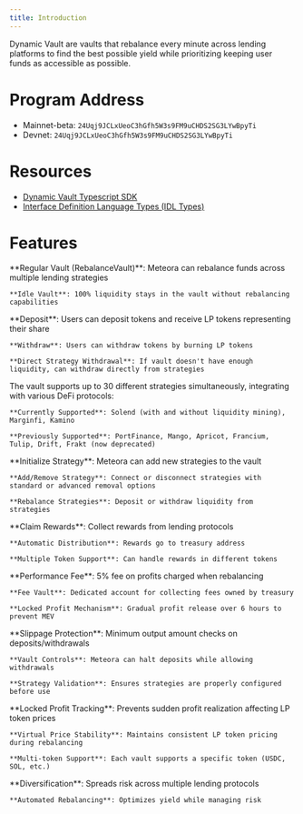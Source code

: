 ```yaml
---
title: Introduction
---
```


Dynamic Vault are vaults that rebalance every minute across lending platforms to find the best possible yield while prioritizing keeping user funds as accessible as possible.

# Program Address

- Mainnet-beta: `24Uqj9JCLxUeoC3hGfh5W3s9FM9uCHDS2SG3LYwBpyTi`
- Devnet: `24Uqj9JCLxUeoC3hGfh5W3s9FM9uCHDS2SG3LYwBpyTi`

# Resources

- [Dynamic Vault Typescript SDK](https://github.com/MeteoraAg/vault-sdk)
- [Interface Definition Language Types (IDL Types)](https://github.com/MeteoraAg/vault-sdk/blob/main/ts-client/src/vault/idl.ts)

# Features

<CardGroup cols={1}>
  <Card title="Vault Types" icon="vault" iconType="solid">
    **Regular Vault (RebalanceVault)**: Meteora can rebalance funds across multiple lending strategies
    
    **Idle Vault**: 100% liquidity stays in the vault without rebalancing capabilities
  </Card>
  
  <Card title="User Operations" icon="user" iconType="solid">
    **Deposit**: Users can deposit tokens and receive LP tokens representing their share
    
    **Withdraw**: Users can withdraw tokens by burning LP tokens
    
    **Direct Strategy Withdrawal**: If vault doesn't have enough liquidity, can withdraw directly from strategies
  </Card>
  
  <Card title="Multi-Strategy Support" icon="layer-group" iconType="solid">
    The vault supports up to 30 different strategies simultaneously, integrating with various DeFi protocols:
    
    **Currently Supported**: Solend (with and without liquidity mining), Marginfi, Kamino
    
    **Previously Supported**: PortFinance, Mango, Apricot, Francium, Tulip, Drift, Frakt (now deprecated)
  </Card>
  
  <Card title="Strategy Management" icon="gears" iconType="solid">
    **Initialize Strategy**: Meteora can add new strategies to the vault
    
    **Add/Remove Strategy**: Connect or disconnect strategies with standard or advanced removal options
    
    **Rebalance Strategies**: Deposit or withdraw liquidity from strategies
  </Card>
  
  <Card title="Rewards System" icon="gift" iconType="solid">
    **Claim Rewards**: Collect rewards from lending protocols
    
    **Automatic Distribution**: Rewards go to treasury address
    
    **Multiple Token Support**: Can handle rewards in different tokens
  </Card>
  
  <Card title="Fee System" icon="coins" iconType="solid">
    **Performance Fee**: 5% fee on profits charged when rebalancing
    
    **Fee Vault**: Dedicated account for collecting fees owned by treasury
    
    **Locked Profit Mechanism**: Gradual profit release over 6 hours to prevent MEV
  </Card>
  
  <Card title="Security Features" icon="lock" iconType="solid">
    **Slippage Protection**: Minimum output amount checks on deposits/withdrawals
    
    **Vault Controls**: Meteora can halt deposits while allowing withdrawals
    
    **Strategy Validation**: Ensures strategies are properly configured before use
  </Card>
  
  <Card title="Advanced Financial Features" icon="chart-line" iconType="solid">
    **Locked Profit Tracking**: Prevents sudden profit realization affecting LP token prices
    
    **Virtual Price Stability**: Maintains consistent LP token pricing during rebalancing
    
    **Multi-token Support**: Each vault supports a specific token (USDC, SOL, etc.)
  </Card>
  
  <Card title="Risk Management" icon="shield" iconType="solid">
    **Diversification**: Spreads risk across multiple lending protocols
    
    **Automated Rebalancing**: Optimizes yield while managing risk
  </Card>
</CardGroup>